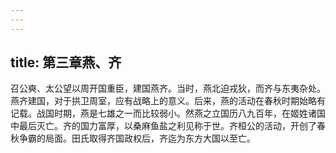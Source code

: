 ```yaml
---
---
---
```

title: 第三章燕、齐
---



召公奭、太公望以周开国重臣，建国燕齐。当时，燕北迫戎狄，而齐与东夷杂处。燕齐建国，对于拱卫周室，应有战略上的意义。后来，燕的活动在春秋时期始略有记载。战国时期，燕是七雄之一而比较弱小。然燕之立国历八九百年，在姬姓诸国中最后灭亡。齐的国力富厚，以桑麻鱼盐之利见称于世。齐桓公的活动，开创了春秋争霸的局面。田氏取得齐国政权后，齐迄为东方大国以至亡。
